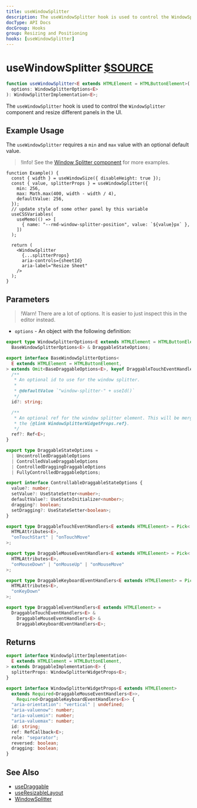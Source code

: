 ```yaml
---
title: useWindowSplitter
description: The useWindowSplitter hook is used to control the WindowSplitter component and resize different panels in the UI.
docType: API Docs
docGroup: Hooks
group: Resizing and Positioning
hooks: [useWindowSplitter]
---
```


# useWindowSplitter [$SOURCE](packages/core/src/window-splitter/useWindowSplitter.ts)

```ts disableTransform
function useWindowSplitter<E extends HTMLElement = HTMLButtonElement>(
  options: WindowSplitterOptions<E>
): WindowSplitterImplementation<E>;
```

The `useWindowSplitter` hook is used to control the `WindowSplitter` component
and resize different panels in the UI.

## Example Usage

The `useWindowSplitter` requires a `min` and `max` value with an optional default value.

> !Info! See the [Window Splitter component](/components/window-splitter) for more examples.

```tsx
function Example() {
  const { width } = useWindowSize({ disableHeight: true });
  const { value, splitterProps } = useWindowSplitter({
    min: 256,
    max: Math.max(400, width - width / 4),
    defaultValue: 256,
  });
  // update style of some other panel by this variable
  useCSSVariables(
    useMemo(() => [
      { name: "--rmd-window-splitter-position", value: `${value}px` },
    ])
  );

  return (
    <WindowSplitter
      {...splitterProps}
      aria-controls={sheetId}
      aria-label="Resize Sheet"
    />
  );
}
```

## Parameters

> !Warn! There are a lot of options. It is easier to just inspect this in the editor instead.

- `options` - An object with the following definition:

```ts disableTransform
export type WindowSplitterOptions<E extends HTMLElement = HTMLButtonElement> =
  BaseWindowSplitterOptions<E> & DraggableStateOptions;

export interface BaseWindowSplitterOptions<
  E extends HTMLElement = HTMLButtonElement,
> extends Omit<BaseDraggableOptions<E>, keyof DraggableTouchEventHandlers<E>> {
  /**
   * An optional id to use for the window splitter.
   *
   * @defaultValue `"window-splitter-" + useId()`
   */
  id?: string;

  /**
   * An optional ref for the window splitter element. This will be merged into
   * the {@link WindowSplitterWidgetProps.ref}.
   */
  ref?: Ref<E>;
}

export type DraggableStateOptions =
  | UncontrolledDraggableOptions
  | ControlledValueDraggableOptions
  | ControlledDraggingDraggableOptions
  | FullyControlledDraggableOptions;

export interface ControllableDraggableStateOptions {
  value?: number;
  setValue?: UseStateSetter<number>;
  defaultValue?: UseStateInitializer<number>;
  dragging?: boolean;
  setDragging?: UseStateSetter<boolean>;
}

export type DraggableTouchEventHandlers<E extends HTMLElement> = Pick<
  HTMLAttributes<E>,
  "onTouchStart" | "onTouchMove"
>;

export type DraggableMouseEventHandlers<E extends HTMLElement> = Pick<
  HTMLAttributes<E>,
  "onMouseDown" | "onMouseUp" | "onMouseMove"
>;

export type DraggableKeyboardEventHandlers<E extends HTMLElement> = Pick<
  HTMLAttributes<E>,
  "onKeyDown"
>;

export type DraggableEventHandlers<E extends HTMLElement> =
  DraggableTouchEventHandlers<E> &
    DraggableMouseEventHandlers<E> &
    DraggableKeyboardEventHandlers<E>;
```

## Returns

```ts disableTransform
export interface WindowSplitterImplementation<
  E extends HTMLElement = HTMLButtonElement,
> extends DraggableImplementation<E> {
  splitterProps: WindowSplitterWidgetProps<E>;
}

export interface WindowSplitterWidgetProps<E extends HTMLElement>
  extends Required<DraggableMouseEventHandlers<E>>,
    Required<DraggableKeyboardEventHandlers<E>> {
  "aria-orientation": "vertical" | undefined;
  "aria-valuenow": number;
  "aria-valuemin": number;
  "aria-valuemax": number;
  id: string;
  ref: RefCallback<E>;
  role: "separator";
  reversed: boolean;
  dragging: boolean;
}
```

## See Also

- [useDraggable](./use-draggable)
- [useResizableLayout](./use-resizeable-layout)
- [WindowSplitter](/components/window-splitter)
